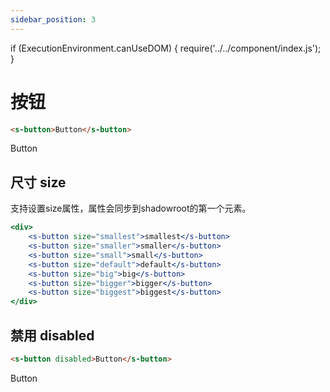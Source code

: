 ```yaml
---
sidebar_position: 3
---
```

if (ExecutionEnvironment.canUseDOM) {
    require('../../component/index.js');
}

# 按钮
```html
<s-button>Button</s-button>
```

<s-button>Button</s-button>

## 尺寸 size
支持设置size属性，属性会同步到shadowroot的第一个元素。
```jsx live
<div>
    <s-button size="smallest">smallest</s-button>
    <s-button size="smaller">smaller</s-button>
    <s-button size="small">small</s-button>
    <s-button size="default">default</s-button>
    <s-button size="big">big</s-button>
    <s-button size="bigger">bigger</s-button>
    <s-button size="biggest">biggest</s-button>
</div>
```

## 禁用 disabled

```html
<s-button disabled>Button</s-button>
```

<s-button disabled>Button</s-button>